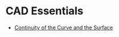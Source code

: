 # CAD Essentials

- [Continuity of the Curve and the Surface](./cad-essentials/continuity-curve-and-surface)
